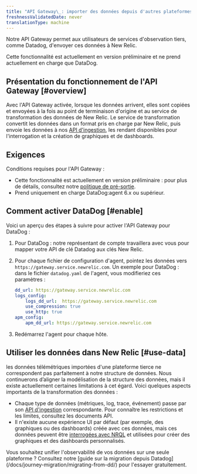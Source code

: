 ```yaml
---
title: "API Gateway\_: importer des données depuis d'autres plateformes d'observabilité"
freshnessValidatedDate: never
translationType: machine
---
```


Notre API Gateway permet aux utilisateurs de services d&apos;observation tiers, comme Datadog, d&apos;envoyer ces données à New Relic.

<Callout variant="important">
  Cette fonctionnalité est actuellement en version préliminaire et ne prend actuellement en charge que DataDog.
</Callout>

## Présentation du fonctionnement de l&apos;API Gateway [#overview]

Avec l&apos;API Gateway activée, lorsque les données arrivent, elles sont copiées et envoyées à la fois au point de terminaison d&apos;origine et au service de transformation des données de New Relic. Le service de transformation convertit les données dans un format pris en charge par New Relic, puis envoie les données à nos [API d&apos;ingestion](/docs/telemetry-data-platform/get-data-new-relic/getting-started/introduction-new-relic-data-ingest-apis-sdks), les rendant disponibles pour l&apos;interrogation et la création de graphiques et de dashboards.

## Exigences

Conditions requises pour l&apos;API Gateway :

* Cette fonctionnalité est actuellement en version préliminaire : pour plus de détails, consultez notre [politique de pré-sortie](/docs/licenses/license-information/referenced-policies/new-relic-pre-release-policy).
* Prend uniquement en charge DataDog:agent 6.x ou supérieur.

## Comment activer DataDog [#enable]

Voici un aperçu des étapes à suivre pour activer l&apos;API Gateway pour DataDog :

1. Pour DataDog : notre représentant de compte travaillera avec vous pour mapper votre API de clé Datadog aux clés New Relic.

2. Pour chaque fichier de configuration d&apos;agent, pointez les données vers `https://gateway.service.newrelic.com`. Un exemple pour DataDog : dans le fichier `datadog.yaml` de l&apos;agent, vous modifieriez ces paramètres :

   ```yml
   dd_url: https://gateway.service.newrelic.com
   logs_config:
       logs_dd_url:  https://gateway.service.newrelic.com
       use_compression: true
       use_http: true
   apm_config:
       apm_dd_url: https://gateway.service.newrelic.com
   ```

3. Redémarrez l&apos;agent pour chaque hôte.

## Utiliser les données dans New Relic [#use-data]

les données télémétriques importées d&apos;une plateforme tierce ne correspondent pas parfaitement à notre structure de données. Nous continuerons d’aligner la modélisation de la structure des données, mais il existe actuellement certaines limitations à cet égard. Voici quelques aspects importants de la transformation des données :

* Chaque type de données (métriques, log, trace, événement) passe par son [API d&apos;ingestion](/docs/telemetry-data-platform/get-data-new-relic/getting-started/introduction-new-relic-data-ingest-apis-sdks) correspondante. Pour connaître les restrictions et les limites, consultez les documents API.
* Il n&apos;existe aucune expérience UI par défaut (par exemple, des graphiques ou des dashboards) créée avec ces données, mais ces données peuvent être [interrogées avec NRQL](/docs/query-your-data/nrql-new-relic-query-language/get-started/introduction-nrql-new-relics-query-language) et utilisées pour créer des graphiques et des dashboards personnalisés.

<Callout variant="tip">
  Vous souhaitez unifier l&apos;observabilité de vos données sur une seule plateforme ? Consultez notre [guide sur la migration depuis Datadog](/docs/journey-migration/migrating-from-dd/) pour l&apos;essayer gratuitement.
</Callout>